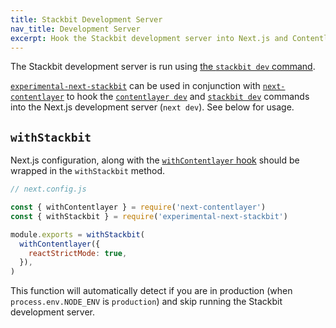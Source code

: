 ```yaml
---
title: Stackbit Development Server
nav_title: Development Server
excerpt: Hook the Stackbit development server into Next.js and Contentlayer.
---
```


The Stackbit development server is run using [the `stackbit dev` command](https://docs.stackbit.com/reference/stackbit-cli#dev).

[`experimental-next-stackbit`](https://npmjs.com/package/experimental-next-stackbit) can be used in conjunction with [`next-contentlayer`](/docs/reference/next-contentlayer) to hook the [`contentlayer dev`](/docs/reference/cli#dev) and [`stackbit dev`](https://docs.stackbit.com/reference/stackbit-cli#dev) commands into the Next.js development server (`next dev`). See below for usage.

## `withStackbit`

Next.js configuration, along with the [`withContentlayer` hook](/docs/reference/next-contentlayer#withcontentlayer) should be wrapped in the `withStackbit` method.

```js
// next.config.js

const { withContentlayer } = require('next-contentlayer')
const { withStackbit } = require('experimental-next-stackbit')

module.exports = withStackbit(
  withContentlayer({
    reactStrictMode: true,
  }),
)
```

This function will automatically detect if you are in production (when `process.env.NODE_ENV` is `production`) and skip running the Stackbit development server.
